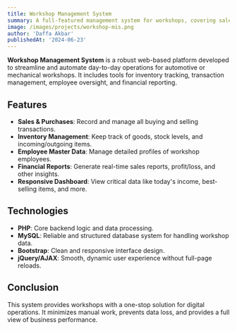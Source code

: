 ```yaml
---
title: Workshop Management System
summary: A full-featured management system for workshops, covering sales, purchases, inventory, employees, and reports.
image: /images/projects/workshop-mis.png
author: 'Daffa Akbar'
publishedAt: '2024-06-23'
---
```


**Workshop Management System** is a robust web-based platform developed to streamline and automate day-to-day operations for automotive or mechanical workshops. It includes tools for inventory tracking, transaction management, employee oversight, and financial reporting.

## Features

- **Sales & Purchases**: Record and manage all buying and selling transactions.
- **Inventory Management**: Keep track of goods, stock levels, and incoming/outgoing items.
- **Employee Master Data**: Manage detailed profiles of workshop employees.
- **Financial Reports**: Generate real-time sales reports, profit/loss, and other insights.
- **Responsive Dashboard**: View critical data like today's income, best-selling items, and more.

## Technologies

- **PHP**: Core backend logic and data processing.
- **MySQL**: Reliable and structured database system for handling workshop data.
- **Bootstrap**: Clean and responsive interface design.
- **jQuery/AJAX**: Smooth, dynamic user experience without full-page reloads.

## Conclusion

This system provides workshops with a one-stop solution for digital operations. It minimizes manual work, prevents data loss, and provides a full view of business performance.